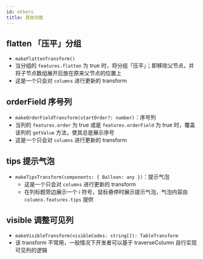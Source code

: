 ```yaml
---
id: others
title: 其他功能
---
```



## flatten 「压平」分组

- `makeFlattenTransform()`
- 当分组的 `features.flatten` 为 true 时，将分组「压平」；即移除父节点，并将子节点数组展开后放在原来父节点的位置上
- 这是一个只会对 `columns` 进行更新的 transform

## orderField 序号列

- `makeOrderFieldTransform(startOrder?: number)`：序号列
- 当列的 `features.order` 为 true 或是 `features.orderField` 为 true 时，覆盖该列的 `getValue` 方法，使其总是展示序号
- 这是一个只会对 `columns` 进行更新的 transform

## tips 提示气泡

- `makeTipsTransform(components: { Balloon: any })`：提示气泡
  - 这是一个只会对 `columns` 进行更新的 transform
  - 在列标题旁边展示一个 ℹ 符号，鼠标悬停时展示提示气泡，气泡内容由 `columns.features.tips` 提供

<Story id="transforms-功能拓展（已过时）--列气泡提示" />

## visible 调整可见列

- `makeVisibleTransform(visibleCodes: string[]): TableTransform`
- 该 transform 不常用，一般情况下开发者可以基于 traverseColumn 自行实现可见列的逻辑
